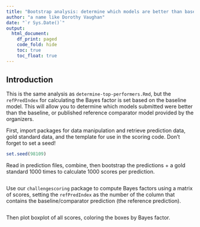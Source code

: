 ```yaml
---
title: "Bootstrap analysis: determine which models are better than baseline or comparator"
author: "a name like Dorothy Vaughan"
date: "`r Sys.Date()`"
output:
  html_document:
    df_print: paged
    code_fold: hide
    toc: true
    toc_float: true
---
```


## Introduction

This is the same analysis as `determine-top-performers.Rmd`, but the `refPredIndex` for calculating the Bayes factor is set based on the baseline model. This will allow you to determine which models submitted were better than the baseline, or published reference comparator model provided by the organizers. 

First, import packages for data manipulation and retrieve prediction data, gold standard data, and the template for use in the scoring code. Don't forget to set a seed!

```r
set.seed(98109)

```

Read in prediction files, combine, then bootstrap the predictions + a gold standard 1000 times to calculate 1000 scores per prediction. 

```r

```

Use our `challengescoring` package to compute Bayes factors using a matrix of scores, setting the `refPredIndex` as the number of the column that contains the baseline/comparator prediction (the reference prediction). 

```r

```

Then plot boxplot of all scores, coloring the boxes by Bayes factor. 

```r


```
